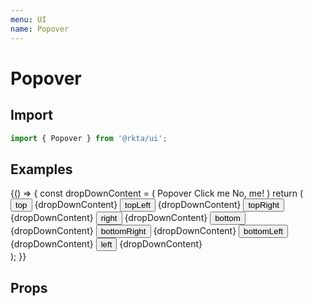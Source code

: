 ```yaml
---
menu: UI
name: Popover
---
```



# Popover

## Import
```javascript
import { Popover } from '@rkta/ui';
```

## Examples

<Playground>
  {() => {
    const dropDownContent = (
      <List rize={2}>
        <ListTitle>Popover</ListTitle>
        <ListButton>Click me</ListButton>
        <ListButton>No, me!</ListButton>
      </List>
    )
    return (
      <div style={{ display: 'flex', justifyContent: 'space-between', padding: 8 }}>
        <Popover align="top">
          <Button bgColor="primary">top</Button>
          {dropDownContent}
        </Popover>
        <Popover align="topLeft">
          <Button bgColor="primary">topLeft</Button>
          {dropDownContent}
        </Popover>
        <Popover align="topRight">
          <Button bgColor="primary">topRight</Button>
          {dropDownContent}
        </Popover>
        <Popover align="right">
          <Button bgColor="primary">right</Button>
          {dropDownContent}
        </Popover>
        <Popover align="bottom">
          <Button bgColor="primary">bottom</Button>
          {dropDownContent}
        </Popover>
        <Popover align="bottomRight">
          <Button bgColor="primary">bottomRight</Button>
          {dropDownContent}
        </Popover>
        <Popover align="bottomLeft">
          <Button bgColor="primary">bottomLeft</Button>
          {dropDownContent}
        </Popover>
        <Popover align="left">
          <Button bgColor="primary">left</Button>
          {dropDownContent}
        </Popover>
      </div>
    );
  }}
</Playground>

## Props

<Props of={Popover} />
